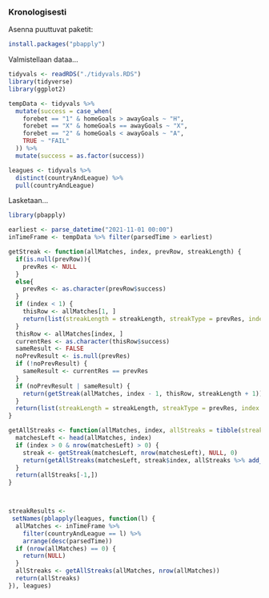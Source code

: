 
### Kronologisesti

Asenna puuttuvat paketit:

```r

install.packages("pbapply")
```

Valmistellaan dataa...


```r
tidyvals <- readRDS("./tidyvals.RDS")
library(tidyverse)
library(ggplot2)

tempData <- tidyvals %>%
  mutate(success = case_when(
    forebet == "1" & homeGoals > awayGoals ~ "H",
    forebet == "X" & homeGoals == awayGoals ~ "X",
    forebet == "2" & homeGoals < awayGoals ~ "A",
    TRUE ~ "FAIL"
  )) %>%
  mutate(success = as.factor(success))

leagues <- tidyvals %>%
  distinct(countryAndLeague) %>%
  pull(countryAndLeague)
```

Lasketaan...


```r

library(pbapply)

earliest <- parse_datetime("2021-11-01 00:00")
inTimeFrame <- tempData %>% filter(parsedTime > earliest)

getStreak <- function(allMatches, index, prevRow, streakLength) {
  if(is.null(prevRow)){
    prevRes <- NULL
  }
  else{
    prevRes <- as.character(prevRow$success)
  }
  if (index < 1) {
    thisRow <- allMatches[1, ]
    return(list(streakLength = streakLength, streakType = prevRes, index = index, parsedTime = thisRow$parsedTime))
  }
  thisRow <- allMatches[index, ]
  currentRes <- as.character(thisRow$success)
  sameResult <- FALSE
  noPrevResult <- is.null(prevRes)
  if (!noPrevResult) {
    sameResult <- currentRes == prevRes
  }
  if (noPrevResult | sameResult) {
    return(getStreak(allMatches, index - 1, thisRow, streakLength + 1))
  }
  return(list(streakLength = streakLength, streakType = prevRes, index = index, parsedTime = prevRow$parsedTime))
}

getAllStreaks <- function(allMatches, index, allStreaks = tibble(streakLength = NA, streakType = "",  parsedTime = NA)) {
  matchesLeft <- head(allMatches, index)
  if (index > 0 & nrow(matchesLeft) > 0) {
    streak <- getStreak(matchesLeft, nrow(matchesLeft), NULL, 0)
    return(getAllStreaks(matchesLeft, streak$index, allStreaks %>% add_row(streakLength = streak$streakLength, streakType = streak$streakType, parsedTime = streak$parsedTime)))
  }
  return(allStreaks[-1,])
}



streakResults <- 
 setNames(pblapply(leagues, function(l) {
  allMatches <- inTimeFrame %>%
    filter(countryAndLeague == l) %>%
    arrange(desc(parsedTime))
  if (nrow(allMatches) == 0) {
    return(NULL)
  }
  allStreaks <- getAllStreaks(allMatches, nrow(allMatches))
  return(allStreaks)
}), leagues)
```


